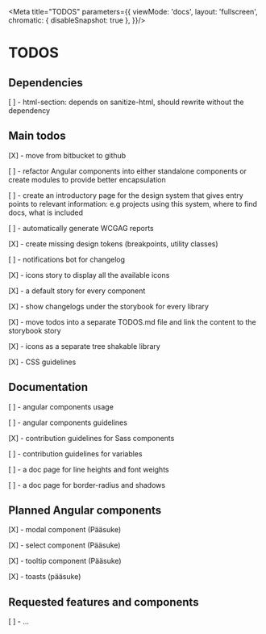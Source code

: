 
<Meta title="TODOS" parameters={{
  viewMode: 'docs',
  layout: 'fullscreen',
  chromatic: { disableSnapshot: true },
}}/>

# TODOS

## Dependencies

[ ] -  html-section: depends on sanitize-html, should rewrite without the dependency

## Main todos

[X] -  move from bitbucket to github

[ ] -  refactor Angular components into either standalone components or create modules to provide better encapsulation

[ ] -  create an introductory page for the design system that gives entry points to relevant information:
e.g projects using this system, where to find docs, what is included

[ ] -  automatically generate WCGAG reports

[X] -  create missing design tokens (breakpoints, utility classes)

[ ] -  notifications bot for changelog

[X] -  icons story to display all the available icons

[X] -  a default story for every component

[X] -  show changelogs under the storybook for every library

[X] -  move todos into a separate TODOS.md file and link the content to the storybook story

[X] - icons as a separate tree shakable library

[X] - CSS guidelines

## Documentation
[ ] -  angular components usage

[ ] -  angular components guidelines

[X] -  contribution guidelines for Sass components

[ ] -  contribution guidelines for variables

[ ] -  a doc page for line heights and font weights

[ ] -  a doc page for border-radius and shadows

## Planned Angular components
[X] -  modal component (Pääsuke)

[X] -  select component (Pääsuke)

[X] -  tooltip component (Pääsuke)

[X] -  toasts (pääsuke)

## Requested features and components
[ ] -  ...
